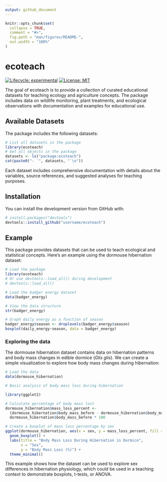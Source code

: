 ```yaml
---
output: github_document
---
```


<!-- README.md is generated from README.Rmd. Please edit that file -->

```r
knitr::opts_chunk$set(
  collapse = TRUE,
  comment = "#>",
  fig.path = "man/figures/README-",
  out.width = "100%"
)
```

# ecoteach

<!-- badges: start -->
[![Lifecycle: experimental](https://img.shields.io/badge/lifecycle-experimental-orange.svg)](https://lifecycle.r-lib.org/articles/stages.html#experimental)
[![License: MIT](https://img.shields.io/badge/License-MIT-yellow.svg)](https://opensource.org/licenses/MIT)
<!-- badges: end -->

The goal of ecoteach is to provide a collection of curated educational datasets for teaching ecology and agriculture concepts. The package includes data on wildlife monitoring, plant treatments, and ecological observations with documentation and examples for educational use.

## Available Datasets

The package includes the following datasets:

```r
# List all datasets in the package
library(ecoteach)
# Get all objects in the package
datasets <- ls("package:ecoteach")
cat(paste0("- `", datasets, "`\n"))
```

Each dataset includes comprehensive documentation with details about the variables, source references, and suggested analyses for teaching purposes.

## Installation

You can install the development version from GitHub with:

```r
# install.packages("devtools")
devtools::install_github("username/ecoteach")
```

## Example

This package provides datasets that can be used to teach ecological and statistical concepts. Here's an example using the dormouse hibernation dataset:

```r
# Load the package
library(ecoteach)
# Or use devtools::load_all() during development
# devtools::load_all()

# Load the badger energy dataset
data(badger_energy)

# View the data structure
str(badger_energy)

# Graph daily energy as a function of season
badger_energy$season <- droplevels(badger_energy$season) 
boxplot(daily_energy~season, data = badger_energy)
```

### Exploring the data

The dormouse hibernation dataset contains data on hibernation patterns and body mass changes in edible dormice (*Glis glis*). We can create a simple visualization to explore how body mass changes during hibernation:

```r

# Load the data
data(dormouse_hibernation)

# Basic analysis of body mass loss during hibernation

library(ggplot2)

# Calculate percentage of body mass lost
dormouse_hibernation$mass_loss_percent <- 
  (dormouse_hibernation$body_mass_before - dormouse_hibernation$body_mass_after) / 
  dormouse_hibernation$body_mass_before * 100

# Create a boxplot of mass loss percentage by sex
ggplot(dormouse_hibernation, aes(x = sex, y = mass_loss_percent, fill = sex)) +
  geom_boxplot() +
  labs(title = "Body Mass Loss During Hibernation in Dormice",
       x = "Sex",
       y = "Body Mass Loss (%)") +
  theme_minimal()
```

This example shows how the dataset can be used to explore sex differences in hibernation physiology, which could be used in a teaching context to demonstrate boxplots, t-tests, or ANOVA.

